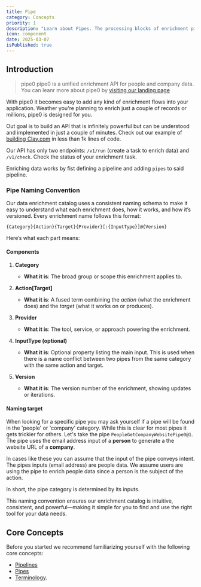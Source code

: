 ```yaml
---
title: Pipe
category: Concepts
priority: 1
description: "Learn about Pipes. The processing blocks of enrichment pipelines."
icon: component
date: 2025-03-07
isPublished: true
---
```


## Introduction

> pipe0 pipe0 is a unified enrichment API for people and company data. You can leanr more about pipe0 by [visiting our landing page](/)

With pipe0 it becomes easy to add any kind of enrichment flows into your application. Weather you're planning to enrich just a couple of records 
or millions, pipe0 is designed for you.

Out goal is to build an API that is infinitely powerful but can be understood and implemented in just a couple of minutes. Check out our example of [building Clay.com](https://google.com) in less than 1k lines of code.

Our API has only two endpoints: `/v1/run` (create a task to enrich data) and `/v1/check`. Check the status of your enrichment task.

Enriching data works by fist defining a pipeline and adding `pipes` to said pipeline.

### Pipe Naming Convention

Our data enrichment catalog uses a consistent naming schema to make it easy to understand what each enrichment does, how it works, and how it’s versioned. Every enrichment name follows this format:

```
{Category}{Action}{Target}{Provider}[:{InputType}]@{Version}
```

Here’s what each part means:

#### Components
1. **Category**  
   - **What it is**: The broad group or scope this enrichment applies to.

2. **Action[Target]**  
   - **What it is**: A fused term combining the *action* (what the enrichment does) and the *target* (what it works on or produces).

3. **Provider**  
   - **What it is**: The tool, service, or approach powering the enrichment.

4. **InputType (optional)**  
   - **What it is**: Optional property listing the main input. This is used when there is a name conflict between two pipes from the same category with the same action and target.

5. **Version**  
   - **What it is**: The version number of the enrichment, showing updates or iterations.

#### Naming target

When looking for a specific pipe you may ask yourself if a pipe will be found in the  'people' or 'company' category. While this is clear for 
most pipes it gets trickier for others. Let's take the pipe `PeopleGetCompanyWebsitePipe0@1`. The pipe uses the email address input of a **person** 
to generate a the website URL of a **company**.

In cases like these you can assume that the input of the pipe conveys intent. The pipes inputs (email address) are people data. We assume users
are using the pipe to enrich people data since a person is the subject of the action.

In short, the pipe category is determined by its inputs.


This naming convention ensures our enrichment catalog is intuitive, consistent, and powerful—making it simple for you to find and use the right tool for your data needs.

## Core Concepts

Before you started we recommend familiarizing yourself with the following core concepts:

- [Pipelines](/docs/pipeline)
- [Pipes](/docs/pipe-catalog)
- [Terminology](/docs/terminology).


